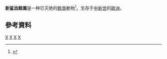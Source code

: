 {{Automatic Taxobox
| taxon = Neosqualodon
| authority = Dal Piaz，1904
| fossil_range = {{fossil range|兰盖阶}}
| image = Neosqualodon.JPG
| image_width = 250px
| image_caption = [[顎|顎]]
|subdivision_ranks = 種
|subdivision =
| synonyms =
}}
'''新鲨齿鲸属'''是一种已灭绝的[[鲸类|鲸类]]動物<ref>{{cite journal|url=http://linkinghub.elsevier.com/retrieve/pii/S0016699502000451|pages=19–28|title=Change in diversity, ecological significance and biogeographical relationships of the Mediterranean Miocene toothed whale fauna|journal=Geobios|volume=35|accessdate=2018-04-02|doi=10.1016/s0016-6995(02)00045-1|author=Giovanni Bianucci, Walter Landini|archive-date=2018-06-30|archive-url=https://web.archive.org/web/20180630070615/https://linkinghub.elsevier.com/retrieve/pii/S0016699502000451|dead-url=no}}</ref>，生存于[[中新世|中新世]]的[[歐洲|歐洲]]。

==參考資料==
{{reflist}}
{{Paleo-whale-stub}}
{{齒鯨小目|O.}}
{{taxonbar}}
[[Category:_1904年描述的分类群|X]]
[[Category:中新世哺乳类|X]]
[[Category:鲸下目|X]]
[[Category:歐洲史前哺乳動物|X]]